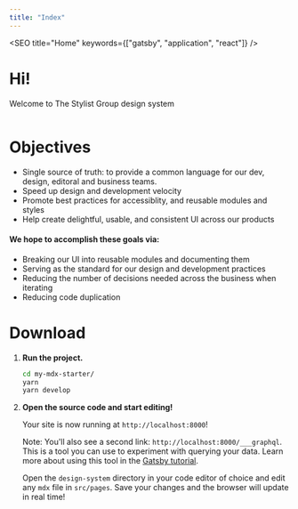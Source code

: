 ```yaml
---
title: "Index"
---
```




<SEO title="Home" keywords={["gatsby", "application", "react"]} />

# Hi!

Welcome to The Stylist Group design system

<div style={{ maxWidth: "300px", marginBottom: "1.45rem" }}>
  <Image />
</div>

# Objectives

- Single source of truth: to provide a common language for our dev, design, editoral and business teams.
- Speed up design and development velocity
- Promote best practices for accessiblity, and reusable modules and styles
- Help create delightful, usable, and consistent UI across our products

#### We hope to accomplish these goals via:

- Breaking our UI into reusable modules and documenting them
- Serving as the standard for our design and development practices
- Reducing the number of decisions needed across the business when iterating
- Reducing code duplication

# Download

1.  **Run the project.**

    ```sh
    cd my-mdx-starter/
    yarn
    yarn develop
    ```

1.  **Open the source code and start editing!**

    Your site is now running at `http://localhost:8000`!

    Note: You'll also see a second link:
    `http://localhost:8000/___graphql`. This is a tool you can use to
    experiment with querying your data. Learn more about using this
    tool in the [Gatsby
    tutorial](https://www.gatsbyjs.org/tutorial/part-five/#introducing-graphiql).

    Open the `design-system` directory in your code editor of choice
    and edit any `mdx` file in `src/pages`. Save your changes and the browser
    will update in real time!
